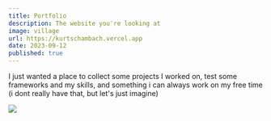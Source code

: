 ```yaml
---
title: Portfolio
description: The website you're looking at
image: village
url: https://kurtschambach.vercel.app
date: 2023-09-12
published: true
---
```


I just wanted a place to collect some projects I worked on, test some frameworks and my skills,
and something i can always work on my free time (i dont really have that, but let's just imagine)

![](/a3chron.png)